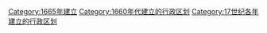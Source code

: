 {{Cat topic in year| topic=建立的行政区划|year=1665}}
[[Category:1665年建立|Category:1665年建立]]
[[Category:1660年代建立的行政区划|Category:1660年代建立的行政区划]]
[[Category:17世纪各年建立的行政区划|Category:17世纪各年建立的行政区划]]